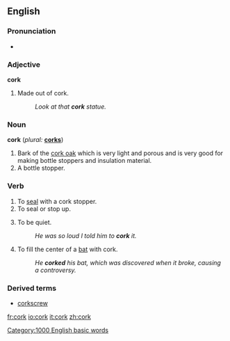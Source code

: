{{see|Cork}}
==English==
===Pronunciation===
*{{audio|en-us-cork.ogg|Audio (US)}}

===Adjective===
'''cork'''
# Made out of cork.
#:''Look at that '''cork''' statue.''

===Noun===
'''cork''' (''plural:'' '''[[corks]]''')
# Bark of the [[cork oak]] which is very light and porous and is very good for making bottle stoppers and insulation material.
# A bottle stopper.

===Verb===
{{en-infl-reg-consonant|cork||}}
# To [[seal]] with a cork stopper.
# To seal or stop up.
# {{slang}} To be quiet.
#:''He was so loud I told him to '''cork''' it.''
#{{baseball}} To fill the center of a [[bat]] with cork.
#: ''He '''corked''' his bat, which was discovered when it broke, causing a controversy.''

===Derived terms===
* [[corkscrew]]


[[Category:1000 English basic words]]

[[fr:cork]]
[[io:cork]]
[[it:cork]]
[[zh:cork]]